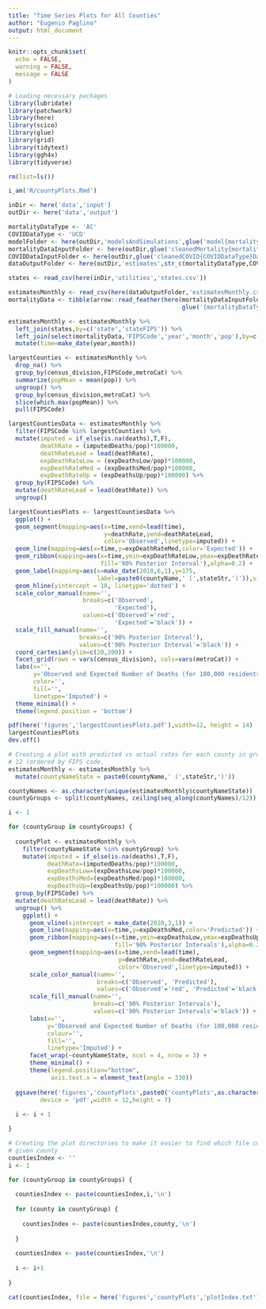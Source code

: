 ```yaml
---
title: "Time Series Plots for All Counties"
author: "Eugenio Paglino"
output: html_document
---
```


```r
knitr::opts_chunk$set(
  echo = FALSE,
  warning = FALSE,
  message = FALSE
)
```

```r
# Loading necessary packages
library(lubridate)
library(patchwork)
library(here)
library(scico)
library(glue)
library(grid)
library(tidytext)
library(ggh4x)
library(tidyverse)
```

```r
rm(list=ls())

i_am('R/countyPlots.Rmd')

inDir <- here('data','input')
outDir <- here('data','output')

mortalityDataType <- 'AC'
COVIDDataType <- 'UCD'
modelFolder <- here(outDir,'modelsAndSimulations',glue('model{mortalityDataType}'))
mortalityDataInputFolder <- here(outDir,glue('cleanedMortality{mortalityDataType}Data'))
COVIDDataInputFolder <- here(outDir,glue('cleanedCOVID{COVIDDataType}Data'))
dataOutputFolder <- here(outDir,'estimates',str_c(mortalityDataType,COVIDDataType))
```

```r
states <- read_csv(here(inDir,'utilities','states.csv'))
```

```r
estimatesMonthly <- read_csv(here(dataOutputFolder,'estimatesMonthly.csv'))
mortalityData <- tibble(arrow::read_feather(here(mortalityDataInputFolder,
                                                 glue('{mortalityDataType}MonthlyData.feather'))))

estimatesMonthly <- estimatesMonthly %>%
  left_join(states,by=c('state','stateFIPS')) %>%
  left_join(select(mortalityData,'FIPSCode','year','month','pop'),by=c('FIPSCode','year','month')) %>%
  mutate(time=make_date(year,month))
```

```r
largestCounties <- estimatesMonthly %>%
  drop_na() %>%
  group_by(census_division,FIPSCode,metroCat) %>%
  summarize(popMean = mean(pop)) %>%
  ungroup() %>%
  group_by(census_division,metroCat) %>%
  slice(which.max(popMean)) %>%
  pull(FIPSCode)

largestCountiesData <- estimatesMonthly %>%
  filter(FIPSCode %in% largestCounties) %>%
  mutate(imputed = if_else(is.na(deaths),T,F),
         deathRate = (imputedDeaths/pop)*100000,
         deathRateLead = lead(deathRate),
         expDeathRateLow = (expDeathsLow/pop)*100000,
         expDeathRateMed = (expDeathsMed/pop)*100000,
         expDeathRateUp = (expDeathsUp/pop)*100000) %>%
  group_by(FIPSCode) %>%
  mutate(deathRateLead = lead(deathRate)) %>%
  ungroup()

largestCountiesPlots <- largestCountiesData %>%
  ggplot() +
  geom_segment(mapping=aes(x=time,xend=lead(time),
                           y=deathRate,yend=deathRateLead,
                           color='Observed',linetype=imputed)) +
  geom_line(mapping=aes(x=time,y=expDeathRateMed,color='Expected')) +
  geom_ribbon(mapping=aes(x=time,ymin=expDeathRateLow,ymax=expDeathRateUp,
                          fill='90% Posterior Interval'),alpha=0.2) +
  geom_label(mapping=aes(x=make_date(2018,6,1),y=175,
                         label=paste0(countyName,' (',stateStr,')')),size=3) +
  geom_hline(yintercept = 10, linetype='dotted') +
  scale_color_manual(name='',
                     breaks=c('Observed', 
                              'Expected'),
                     values=c('Observed'='red', 
                              'Expected'='black')) + 
  scale_fill_manual(name='',
                    breaks=c('90% Posterior Interval'),
                    values=c('90% Posterior Interval'='black')) + 
  coord_cartesian(ylim=c(20,200)) +
  facet_grid(rows = vars(census_division), cols=vars(metroCat)) +
  labs(x='',
       y='Observed and Expected Number of Deaths (for 100,000 residents)',
       color='',
       fill='',
       linetype='Imputed') +
  theme_minimal() +
  theme(legend.position = 'bottom')
```

```r
pdf(here('figures','largestCountiesPlots.pdf'),width=12, height = 14)
largestCountiesPlots
dev.off()
```

```r
# Creating a plot with predicted vs actual rates for each county in groups of
# 12 (ordered by FIPS code.
estimatesMonthly <- estimatesMonthly %>%
  mutate(countyNameState = paste0(countyName,' (',stateStr,')'))

countyNames <- as.character(unique(estimatesMonthly$countyNameState))
countyGroups <- split(countyNames, ceiling(seq_along(countyNames)/12))

i <- 1

for (countyGroup in countyGroups) {
  
  countyPlot <- estimatesMonthly %>%
    filter(countyNameState %in% countyGroup) %>%
    mutate(imputed = if_else(is.na(deaths),T,F),
           deathRate=(imputedDeaths/pop)*100000,
           expDeathsLow=(expDeathsLow/pop)*100000,
           expDeathsMed=(expDeathsMed/pop)*100000,
           expDeathsUp=(expDeathsUp/pop)*100000) %>%
  group_by(FIPSCode) %>%
  mutate(deathRateLead = lead(deathRate)) %>%
  ungroup() %>%
    ggplot() +
      geom_vline(xintercept = make_date(2020,3,1)) +
      geom_line(mapping=aes(x=time,y=expDeathsMed,color='Predicted')) +
      geom_ribbon(mapping=aes(x=time,ymin=expDeathsLow,ymax=expDeathsUp,
                              fill='90% Posterior Intervals'),alpha=0.2) +
      geom_segment(mapping=aes(x=time,xend=lead(time),
                               y=deathRate,yend=deathRateLead,
                               color='Observed',linetype=imputed)) +
      scale_color_manual(name='',
                         breaks=c('Observed', 'Predicted'),
                         values=c('Observed'='red', 'Predicted'='black')) + 
      scale_fill_manual(name='',
                        breaks=c('90% Posterior Intervals'),
                        values=c('90% Posterior Intervals'='black')) + 
      labs(x='',
           y='Observed and Expected Number of Deaths (for 100,000 residents)',
           colour='',
           fill='',
           linetype='Imputed') +
      facet_wrap(~countyNameState, ncol = 4, nrow = 3) +
      theme_minimal() +
      theme(legend.position="bottom",
            axis.text.x = element_text(angle = 330))
  
  ggsave(here('figures','countyPlots',paste0('countyPlots',as.character(i),'.pdf')),
         device = 'pdf',width = 12,height = 7)
  
  i <- i + 1

}
```

```r
# Creating the plot directories to make it easier to find which file contains a
# given county
countiesIndex <- ''
i <- 1

for (countyGroup in countyGroups) {
  
  countiesIndex <- paste(countiesIndex,i,'\n')
  
  for (county in countyGroup) {
    
    countiesIndex <- paste(countiesIndex,county,'\n')
    
  }
  
  countiesIndex <- paste(countiesIndex,'\n')
  
  i <- i+1
  
}

cat(countiesIndex, file = here('figures','countyPlots','plotIndex.txt'))
```

